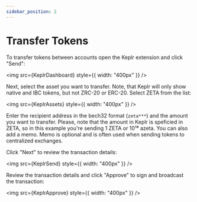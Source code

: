 ```yaml
---
sidebar_position: 2
---
```



# Transfer Tokens

To transfer tokens between accounts open the Keplr extension and click "Send":

<img src={KeplrDashboard} style={{ width: "400px" }} />

Next, select the asset you want to transfer. Note, that Keplr will only show
native and IBC tokens, but not ZRC-20 or ERC-20. Select ZETA from the list:

<img src={KeplrAssets} style={{ width: "400px" }} />

Enter the recipient address in the bech32 format (`zeta***`) and the amount you
want to transfer. Please, note that the amount in Keplr is speficied in ZETA, so
in this example you're sending 1 ZETA or 10¹⁸ azeta. You can also add a memo.
Memo is optional and is often used when sending tokens to centralized exchanges.

Click "Next" to review the transaction details:

<img src={KeplrSend} style={{ width: "400px" }} />

Review the transaction details and click "Approve" to sign and broadcast the
transaction:

<img src={KeplrApprove} style={{ width: "400px" }} />
